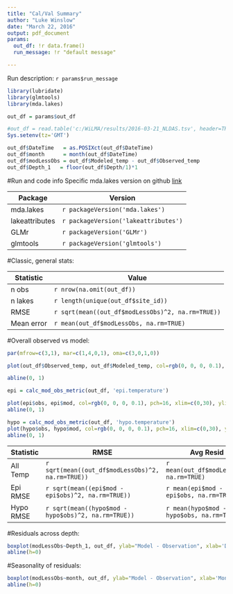 ```yaml
---
title: "Cal/Val Summary"
author: "Luke Winslow"
date: "March 22, 2016"
output: pdf_document
params:
  out_df: !r data.frame()
  run_message: !r "default message"

---
```


Run description: `r params$run_message`



```r
library(lubridate)
library(glmtools)
library(mda.lakes)

out_df = params$out_df

#out_df = read.table('c:/WiLMA/results/2016-03-21_NLDAS.tsv', header=TRUE, sep='\t', as.is=TRUE)
Sys.setenv(tz='GMT')

out_df$DateTime   = as.POSIXct(out_df$DateTime)
out_df$month      = month(out_df$DateTime)
out_df$modLessObs = out_df$Modeled_temp - out_df$Observed_temp
out_df$Depth_1   = floor(out_df$Depth/1)*1


```

#Run and code info
Specific mda.lakes version on github [link](`r paste0('https://github.com/USGS-R/mda.lakes/tree/', system('git rev-parse HEAD', intern = TRUE))`)

Package | Version
--------|-------
mda.lakes      | `r packageVersion('mda.lakes')`
lakeattributes | `r packageVersion('lakeattributes')`
GLMr           | `r packageVersion('GLMr')`
glmtools       | `r packageVersion('glmtools')`


#Classic, general stats:

Statistic | Value
----------|-------
n obs     | `r nrow(na.omit(out_df)) `
n lakes   | `r length(unique(out_df$site_id)) `
RMSE      | `r sqrt(mean((out_df$modLessObs)^2, na.rm=TRUE)) `
Mean error| `r mean(out_df$modLessObs, na.rm=TRUE)`





\newpage
#Overall observed vs model:
```r

par(mfrow=c(3,1), mar=c(1,4,0,1), oma=c(3,0,1,0))

plot(out_df$Observed_temp, out_df$Modeled_temp, col=rgb(0, 0, 0, 0.1), pch=16, xlim=c(0,30), ylim=c(0,30), xaxt='n', ylab='Modeled Temp')

abline(0, 1)

epi = calc_mod_obs_metric(out_df, 'epi.temperature')

plot(epi$obs, epi$mod, col=rgb(0, 0, 0, 0.1), pch=16, xlim=c(0,30), ylim=c(0,30), ylab='Modeled Epi', xaxt='n')
abline(0, 1)

hypo = calc_mod_obs_metric(out_df, 'hypo.temperature')
plot(hypo$obs, hypo$mod, col=rgb(0, 0, 0, 0.1), pch=16, xlim=c(0,30), ylim=c(0,30), ylab='Modeled Hypo', xlab='Observed')
abline(0, 1)

```

Statistic | RMSE  | Avg Resid
----------|-------|------
All Temp  | `r sqrt(mean((out_df$modLessObs)^2, na.rm=TRUE)) ` | `r mean(out_df$modLessObs, na.rm=TRUE)`
Epi RMSE  | `r sqrt(mean((epi$mod - epi$obs)^2, na.rm=TRUE))` | `r mean(epi$mod - epi$obs, na.rm=TRUE)` 
Hypo RMSE | `r sqrt(mean((hypo$mod - hypo$obs)^2, na.rm=TRUE))` | `r mean(hypo$mod - hypo$obs, na.rm=TRUE)`


\newpage
#Residuals across depth:

```r
boxplot(modLessObs~Depth_1, out_df, ylab="Model - Observation", xlab='Depth (m)', ylim=c(-10, 10))
abline(h=0)
```

\newpage
#Seasonality of residuals:

```r
boxplot(modLessObs~month, out_df, ylab="Model - Observation", xlab='Month', ylim=c(-10, 10))
abline(h=0)

```



